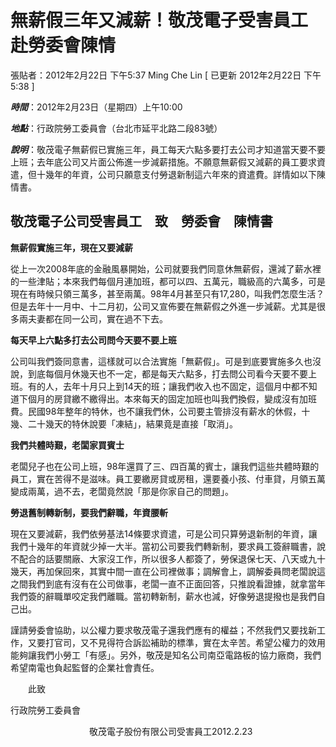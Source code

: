 # 無薪假三年又減薪！敬茂電子受害員工　赴勞委會陳情

張貼者：2012年2月22日 下午5:37 Ming Che Lin  [ 已更新 2012年2月22日 下午5:38 ]

***時間***：2012年2月23日（星期四）上午10:00  

***地點***：行政院勞工委員會（台北市延平北路二段83號）  

***說明***：敬茂電子無薪假已實施三年，員工每天六點多要打去公司才知道當天要不要上班；去年底公司又片面公佈進一步減薪措施。不願意無薪假又減薪的員工要求資遣，但十幾年的年資，公司只願意支付勞退新制這六年來的資遣費。詳情如以下陳情書。   

## **敬茂電子公司受害員工　致　勞委會　陳情書**  

**無薪假實施三年，現在又要減薪**  

從上一次2008年底的金融風暴開始，公司就要我們同意休無薪假，還減了薪水裡的一些津貼；本來我們每個月連加班，都可以四、五萬元，職級高的六萬多，可是現在有時候只領三萬多，甚至兩萬。98年4月甚至只有17,280，叫我們怎麼生活？但是去年十一月中、十二月初，公司又宣佈要在無薪假之外進一步減薪。尤其是很多兩夫妻都在同一公司，實在過不下去。  

**每天早上六點多打去公司問今天要不要上班**  

公司叫我們簽同意書，這樣就可以合法實施「無薪假」。可是到底要實施多久也沒說，到底每個月休幾天也不一定，都是每天六點多，打去問公司看今天要不要上班。有的人，去年十月只上到14天的班；讓我們收入也不固定，這個月中都不知道下個月的房貸繳不繳得出。本來每天的固定加班也叫我們換假，變成沒有加班費。民國98年整年的特休，也不讓我們休，公司要主管排沒有薪水的休假，十幾、二十幾天的特休說要「凍結」，結果竟是直接「取消」。  

**我們共體時艱，老闆家買賓士**  

老闆兒子也在公司上班，98年還買了三、四百萬的賓士，讓我們這些共體時艱的員工，實在苦得不是滋味。員工要繳房貸或房租，還要養小孩、付車貸，月領五萬變成兩萬，過不去，老闆竟然說「那是你家自己的問題」。  

**勞退舊制轉新制，要我們辭職，年資腰斬**  

現在又要減薪，我們依勞基法14條要求資遣，可是公司只算勞退新制的年資，讓我們十幾年的年資就少掉一大半。當初公司要我們轉新制，要求員工簽辭職書，說不配合的話要關廠、大家沒工作，所以很多人都簽了，勞保退保七天、八天或九十幾天，再加保回來，其實中間一直在公司裡做事；調解會上，調解委員問老闆說這之間我們到底有沒有在公司做事，老闆一直不正面回答，只推說看證據，就拿當年我們簽的辭職單咬定我們離職。當初轉新制，薪水也減，好像勞退提撥也是我們自己出。  

謹請勞委會協助，以公權力要求敬茂電子還我們應有的權益；不然我們又要找新工作，又要打官司，又不見得符合訴訟補助的標準，實在太辛苦。希望公權力的效用能夠讓我們小勞工「有感」。另外，敬茂是知名公司南亞電路板的協力廠商，我們希望南電也負起監督的企業社會責任。

  　　此致  

行政院勞工委員會

  　　　　　　　　　敬茂電子股份有限公司受害員工2012.2.23